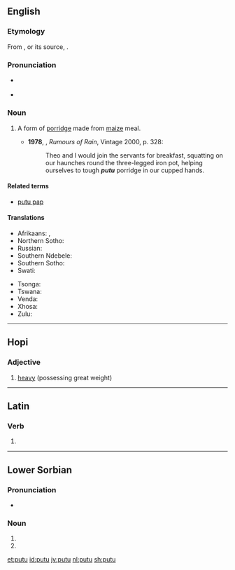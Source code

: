 {{also|puṯu}}
==English==
===Etymology===
From {{etyl|af|en}} {{m|af|putu}}, or its source, {{etyl|zu|en}} {{m|zu|uphuthu}}.

===Pronunciation===
*{{a|South Africa}} {{IPA|/ˈpʊtʊ/|/ˈpuːtʊ/|lang=en}}
*{{a|UK}} {{IPA|/ˈpuːtuː/|lang=en}}

===Noun===
{{en-noun|-}}

# {{lb|en|South Africa}} A form of [[porridge]] made from [[maize]] meal. {{defdate|from 20th c.}}
#*'''1978''', {{w|André Brink}}, ''Rumours of Rain'', Vintage 2000, p. 328:
#*:Theo and I would join the servants for breakfast, squatting on our haunches round the three-legged iron pot, helping ourselves to tough '''''putu''''' porridge in our cupped hands.

====Related terms====
* [[putu pap]]

====Translations====
{{trans-top|maize porridge}}
* Afrikaans: {{t|af|poetoe}}, {{t|af|putu}}
* Northern Sotho: {{t-needed|nso}}
* Russian: {{t+|ru|мамалыга|f}}
* Southern Ndebele: {{t-needed|nr}}
* Southern Sotho: {{t-needed|st}}
* Swati: {{t-needed|ss}}
{{trans-mid}}
* Tsonga: {{t-needed|ts}}
* Tswana: {{t-needed|tn}}
* Venda: {{t-needed|ve}}
* Xhosa: {{t-needed|xh}}
* Zulu: {{t-needed|zu}}
{{trans-bottom}}

----

==Hopi==

===Adjective===
{{head|hop|adjective}}

# [[heavy]] (possessing great weight)

----

==Latin==

===Verb===
{{la-verb-form|putū}}

# {{inflection of|puteō||abl|sup|lang=la}}

----

==Lower Sorbian==

===Pronunciation===
* {{IPA|/ˈputu/|lang=dsb}}

===Noun===
{{head|dsb|noun form}}

# {{inflection of|puta||acc|s|lang=dsb}}
# {{inflection of|puta||ins|s|lang=dsb}}

[[et:putu]]
[[id:putu]]
[[jv:putu]]
[[nl:putu]]
[[sh:putu]]